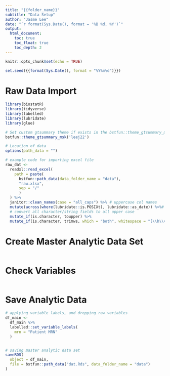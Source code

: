 ```yaml
---
title: "{{folder_name}}"
subtitle: "Data Setup"
author: "Jasme Lee"
date: "`r format(Sys.Date(), format = '%B %d, %Y')`"
output:
  html_document:
    toc: true
    toc_float: true
    toc_depth: 2
---
```


```r
knitr::opts_chunk$set(echo = TRUE)

set.seed({{format(Sys.Date(), format = "%Y%m%d")}})
```

# Raw Data Import

```r
library(biostatR)
library(tidyverse)
library(labelled)
library(lubridate)
library(glue)

# Set custom gtsummary theme if exists in the bstfun::theme_gtsummary_msk
bstfun::theme_gtsummary_msk('leej22')

# Location of data
options(path_data = "")

# example code for importing excel file
raw_dat <-
  readxl::read_excel(
    path = paste(
      bstfun::path_data(data_folder_name = "data"),
      "raw.xlsx",
      sep = "/"
      )
  ) %>%
  janitor::clean_names(case = "all_caps") %>% # uppercase col names
  mutate(across(where(lubridate::is.POSIXt), lubridate::as_date)) %>%# use lubridates 
  # convert all character/string fields to all upper case 
  mutate_if(is.character, toupper) %>%
  mutate_if(is.character, trimws, which = "both", whitespace = "[\\h\\v]") # get rid of whitespace

```

# Create Master Analytic Data Set

```r

```


# Check Variables

```r

```

# Save Analytic Data

```r
# applying variable labels, and dropping raw variables
df_main <- 
  df_main %>%
  labelled::set_variable_labels(
    mrn = "Patient MRN"
  )


# saving master analytic data set
saveRDS(
  object = df_main,
  file = bstfun::path_data("dat.Rds", data_folder_name = "data")
)
```
